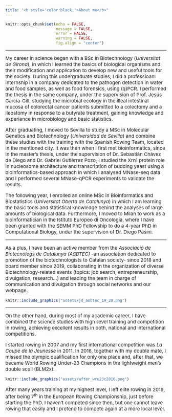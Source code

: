 ```yaml
---
title: "<b style='color:black;'>About me</b>"
---
```


```r
knitr::opts_chunk$set(echo = FALSE,
                      message = FALSE,
                      error = FALSE,
                      warning = FALSE, 
                      fig.align = "center")
```
***

<p style='font-size:15px;'> My career in science began with a BSc in Biotechnology (*Universitat de Girona*), in which I learned the basics of biological organisms and their modification and application to develop new and useful tools for the society. During this undergraduate studies, I did a professioanl internship in a company dedicated to the pathogen detection in water and food samples, as well as food forensics, using (q)PCR. I performed the thesis in the same company, under the supervision of Prof. Jesús García-Gill, studying the microbial ecology in the illeal intestinal mucosa of colorectal cancer patients submitted to a colectomy and a ileostomy in response to a butyrate treatment, gaining knowledge and experience in microbiology and basic statistics. </p>

<p style='font-size:15px;'> After graduating, I moved to Sevilla to study a MSc in Molecular Genetics and Biotechnology (*Universidad de Sevilla*) and combine these studies with the training with the Spanish Rowing Team, located in the mentioned city. It was then when I first met bioinformatics, since in the master's thesis, under the supervision of Dr. Sebastián Chávez de Diego and Dr. Gabriel Gutiérrez Pozo, I studied the Xrn1 protein role in nucleosome architecture and transcription of budding yeast using a bioinformatics-based approach in which I analysed MNase-seq data and I performed several MNase-qPCR experiments to validate the results. </p>

<p style='font-size:15px;'> The following year, I enrolled an online MSc in Bioinformatics and Biostatistics (*Universitat Oberta de Catalunya*) in which I am learning the basic tools and statistical knowledge behind the analyses of large amounts of biological data. Furthermore, I moved to Milan to work as a bioinformatician in the Istituto Europeo di Oncologia, where I have been granted with the SEMM PhD Fellowship to do a 4-year PhD in Computational Biology, under the supervision of Dr. Diego Pasini. </p>

***

<p style='font-size:15px;'> As a plus, I have been an active member from the *Associació de Biotecnòlegs de Catalunya (ASBTEC)* -an association dedicated to promotion of the biotechnologists to Catalan society- since 2018 and board member since 2019, collaborating in the organization of diverse Biotechnology-related events (topics: job search, entrepreneurship, divulgation, research...) and leading the team in charge of communication and divulgation through social networks and our webpage.</p>

```r
knitr::include_graphics("assets/jd_asbtec_19_20.png")
```

***

<p style='font-size:15px;'> On the other hand, during most of my academic career, I have combined the science studies with high-level training and competition in rowing, achieving excellent results in both, national and international competitions.   </p>

<p style='font-size:15px;'> I started rowing in 2007 and my first international competition was *La Coupe de la Jeunesse* in 2011. In 2016, together with my double mate, I missed the olympic qualification for only one place and, after that, we became World Rowing Under-23 Champions in the lightweight men's double scull (BLM2x).   </p>

```r
knitr::include_graphics("assets/after_wru23c2016.png")
```

<p style='font-size:15px;'> After many years training at my highest level, I left elite rowing in 2019, after being 7^th^ in the European Rowing Championship, just before starting the PhD. I haven't competed since then, but one cannot leave rowing that easily and I pretend to compete again at a more local level.  </p>

